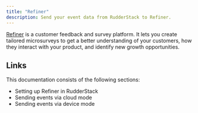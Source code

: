 ```yaml
---
title: "Refiner"
description: Send your event data from RudderStack to Refiner.
---
```


[Refiner](https://refiner.io/) is a customer feedback and survey platform. It lets you create tailored microsurveys to get a better understanding of your customers, how they interact with your product, and identify new growth opportunities.

## Links

This documentation consists of the following sections:

- <Link to="/destinations/streaming-destinations/refiner/setting-up-refiner/">Setting up Refiner in RudderStack</Link>
- <Link to="/destinations/streaming-destinations/refiner/refiner-cloud-mode/">Sending events via cloud mode</Link>
- <Link to="/destinations/streaming-destinations/refiner/refiner-device-mode/">Sending events via device mode</Link>